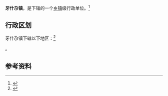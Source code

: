 {{中国乡级行政区|63/21/27/102/000}}

'''牙什尕镇'''，是{{PRC admin/fullname|63/21/27/102/000|3}}下辖的一个[[乡镇|乡镇]]级行政单位。<ref>{{PRC admin/ref sgc|{{PRC admin/parent|63/21/27/102/000}}}}</ref>

== 行政区划 ==

牙什尕镇下辖以下地区：<ref>{{PRC admin/ref sgc|63/21/27/102/000}}</ref>

{{PRC admin/children|63/21/27/102/000}}。

== 参考资料 ==

{{reflist}}

{{行政区划小作品}}
{{PRC admin/navcat|63/21/27/102/000}}